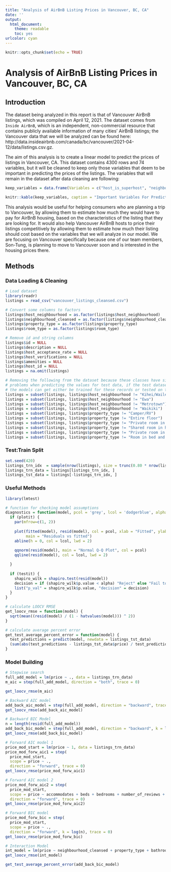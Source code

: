 ---
title: "Analysis of AirBnB Listing Prices in Vancouver, BC, CA"
date: ''
output:
  html_document: 
    theme: readable
    toc: yes
urlcolor: cyan
---

```{r setup, include=FALSE}
knitr::opts_chunk$set(echo = TRUE)
```

# Analysis of AirBnB Listing Prices in Vancouver, BC, CA

## Introduction 
       
The dataset being analyzed in this report is that of Vancouver AirBnB listings, which was compiled on April 12, 2021. The dataset comes from `Inside AirBnB`, which is an independent, non-commercial resource that contains publicly available information of many cities' AirBnB listings; the Vancouver data that we will be analyzed can be found here: http://data.insideairbnb.com/canada/bc/vancouver/2021-04-12/data/listings.csv.gz. 
    
The aim of this analysis is to create a linear model to predict the prices of listings in Vancouver, CA. This dataset contains 4300 rows and 74 variables, but it will be cleaned to keep only those variables that deem to be important in predicting the prices of the listings. The variables that will remain in the dataset after data cleaning are following:

```{r echo=FALSE}
keep_variables = data.frame(Variables = c("host_is_superhost", "neighbourhood_cleansed", "accommodates", "beds", "availability_365", "review_scores_cleanliness", "host_neighbourhood", "property_type", "bathrooms_cleansed", "price", "number_of_reviews", "instant_bookable", "host_listings_count", "room_type", "bedrooms", "has_availability", "review_scores_rating", "reviews_per_month"), Class = c("logical", "factor", "numeric", "numeric", "numeric", "numeric", "factor", "factor", "numeric", "numeric", "numeric", "logical", "numeric", "factor", "numeric", "logical", "numeric", "numeric"))

knitr::kable(keep_variables, caption = "Important Variables For Predicting Price")
```
      
This analysis would be useful for helping consumers who are planning a trip to Vancouver, by allowing them to estimate how much they would have to pay for AirBnB housing, based on the characteristics of the listing that they are looking for. It would also help Vancouver AirBnB hosts to price their listings competitively by allowing them to estimate how much their listing should cost based on the variables that we will analyze in our model. We are focusing on Vancouver specifically because one of our team members, Son-Tung, is planning to move to Vancouver soon and is interested in the housing prices there. 

## Methods
### Data Loading & Cleaning

```{r, message = FALSE}
# Load dataset
library(readr)
listings = read_csv("vancouver_listings_cleansed.csv")

# Convert some columns to factors
listings$host_neighbourhood = as.factor(listings$host_neighbourhood)
listings$neighbourhood_cleansed = as.factor(listings$neighbourhood_cleansed)
listings$property_type = as.factor(listings$property_type)
listings$room_type = as.factor(listings$room_type)

# Remove id and string columns
listings$id = NULL
listings$description = NULL
listings$host_acceptance_rate = NULL
listings$host_verifications = NULL
listings$amenities = NULL
listings$host_id = NULL
listings = na.omit(listings)

# Removing the following from the dataset because these classes have single records that cause
# problems when predicting the values for test data, if the test dataset contain these records, as 
# the models can get either be trained for these records or tested on these records.
listings = subset(listings, listings$host_neighbourhood != "Kihei/Wailea")
listings = subset(listings, listings$host_neighbourhood != "Ewa")
listings = subset(listings, listings$host_neighbourhood != "Metrotown")
listings = subset(listings, listings$host_neighbourhood != "Waikiki")
listings = subset(listings, listings$property_type != "Camper/RV")
listings = subset(listings, listings$property_type != "Entire floor")
listings = subset(listings, listings$property_type != "Private room in boat")
listings = subset(listings, listings$property_type != "Shared room in hostel")
listings = subset(listings, listings$property_type != "Private room in bed and breakfast")
listings = subset(listings, listings$property_type != "Room in bed and breakfast")

```

### Test:Train Split
```{r}
set.seed(420)
listings_trn_idx  = sample(nrow(listings), size = trunc(0.80 * nrow(listings)))
listings_trn_data = listings[listings_trn_idx, ]
listings_tst_data = listings[-listings_trn_idx, ]
```

### Useful Methods

```{r message=FALSE, warning=FALSE}
library(lmtest)

# function for checking model assumptions
diagnostics = function(model, pcol = 'grey', lcol = 'dodgerblue', alpha = 0.05, plotit = TRUE, testit = TRUE) {
  if (plotit) {
    par(mfrow=c(1, 2))
    
    plot(fitted(model), resid(model), col = pcol, xlab = "Fitted", ylab = "Residuals", 
         main = "Residuals vs fitted")
    abline(h = 0, col = lcol, lwd = 2)
    
    qqnorm(resid(model), main = "Normal Q-Q Plot", col = pcol)
    qqline(resid(model), col = lcol, lwd = 2)

  }
  
  if (testit) {
    shapiro_wilk = shapiro.test(resid(model))
    decision = if (shapiro_wilk$p.value < alpha) "Reject" else "Fail to Reject"
    list("p_val" = shapiro_wilk$p.value, "decision" = decision)
  }
}

# calculate LOOCV RMSE
get_loocv_rmse = function(model) {
  sqrt(mean((resid(model) / (1 - hatvalues(model))) ^ 2))
}

# calculate average percent error
get_test_average_percent_error = function(model) {
  test_predictions = predict(model, newdata = listings_tst_data)
  (sum(abs(test_predictions - listings_tst_data$price) / test_predictions) * 100) /  length(listings_tst_data$price)
}
```


### Model Building

```{r}

# Stepwise search
full_add_model = lm(price ~ ., data = listings_trn_data)
m_aic = step(full_add_model, direction = "both", trace = 0)

get_loocv_rmse(m_aic)

# Backward AIC model
add_back_aic_model = step(full_add_model, direction = "backward", trace = 0)
get_loocv_rmse(add_back_aic_model)

# Backward BIC Model
n = length(resid(full_add_model))
add_back_bic_model = step(full_add_model, direction = "backward", k = log(n), trace = 0)
get_loocv_rmse(add_back_bic_model)

# Forward AIC model 1
price_mod_start = lm(price ~ 1, data = listings_trn_data)
price_mod_forw_aic1 = step(
  price_mod_start, 
  scope = price ~ ., 
  direction = "forward", trace = 0)
get_loocv_rmse(price_mod_forw_aic1)

# Forward AIC model 2
price_mod_forw_aic2 = step(
  price_mod_start, 
  scope = price ~ accommodates + beds + bedrooms + number_of_reviews + neighbourhood_cleansed + instant_bookable, 
  direction = "forward", trace = 0)
get_loocv_rmse(price_mod_forw_aic2)

# Forward BIC model
price_mod_forw_bic = step(
  price_mod_start, 
  scope = price ~ ., 
  direction = "forward", k = log(n), trace = 0)
get_loocv_rmse(price_mod_forw_bic)

# Interaction Model
int_model = lm(price ~ neighbourhood_cleansed + property_type + bathrooms_cleansed + bedrooms + neighbourhood_cleansed:bedrooms + accommodates + review_scores_rating, data = listings_trn_data)
get_loocv_rmse(int_model)

get_test_average_percent_error(add_back_bic_model)
```

